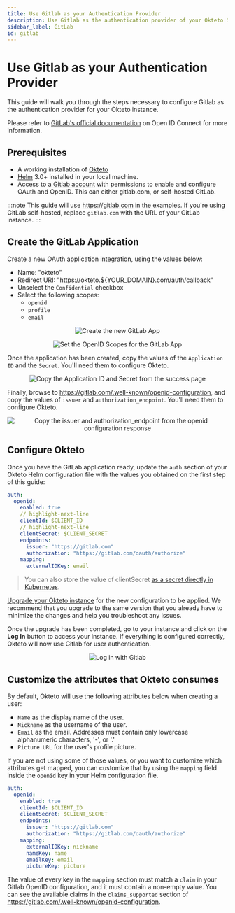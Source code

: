 ```yaml
---
title: Use Gitlab as your Authentication Provider
description: Use Gitlab as the authentication provider of your Okteto Self-hosted instance
sidebar_label: GitLab
id: gitlab
---
```



# Use Gitlab as your Authentication Provider

This guide will walk you through the steps necessary to configure Gitlab as the authentication provider for your Okteto instance.

Please refer to [GitLab's official documentation](https://docs.gitlab.com/ee/integration/openid_connect_provider.html) on Open ID Connect for more information.

## Prerequisites

- A working installation of [Okteto](get-started/install/index.mdx)
- [Helm](https://helm.sh/docs/intro/install/) 3.0+ installed in your local machine.
- Access to a [Gitlab account](https://gitlab.com) with permissions to enable and configure OAuth and OpenID. This can either gitlab.com, or self-hosted GitLab.

:::note
This guide will use https://gitlab.com in the examples. If you're using GitLab self-hosted, replace `gitlab.com` with the URL of your GitLab instance.
:::

## Create the GitLab Application

Create a new OAuth application integration, using the values below:

- Name: "okteto"
- Redirect URI: "https://okteto.${YOUR_DOMAIN}.com/auth/callback"
- Unselect the `Confidential` checkbox
- Select the following scopes:
  - `openid`
  - `profile`
  - `email`

<p align="center">
  <Image
    src={require("@site/static/img/gitlab-new-app.png").default}
    alt="Create the new GitLab App"
  />
</p>
<p align="center">
  <Image
    src={require("@site/static/img/gitlab-new-app-scopes.png").default}
    alt="Set the OpenID Scopes for the GitLab App"
  />
</p>

Once the application has been created, copy the values of the `Application ID` and the `Secret`. You'll need them to configure Okteto.

<p align="center">
  <Image
    src={require("@site/static/img/gitlab-app-created.png").default}
    alt="Copy the Application ID and Secret from the success page"
  />
</p>

Finally, browse to https://gitlab.com/.well-known/openid-configuration, and copy the values of `issuer` and `authorization_endpoint`. You'll need them to configure Okteto.

<p align="center">
  <Image
    src={require("@site/static/img/gitlab-openid-configuration.png").default}
    alt="Copy the issuer and authorization_endpoint from the openid configuration response"
  />
</p>

## Configure Okteto

Once you have the GitLab application ready, update the `auth` section of your Okteto Helm configuration file with the values you obtained on the first step of this guide:

```yaml title="config.yaml"
auth:
  openid:
    enabled: true
    // highlight-next-line
    clientId: $CLIENT_ID
    // highlight-next-line
    clientSecret: $CLIENT_SECRET
    endpoints:
      issuer: "https://gitlab.com"
      authorization: "https://gitlab.com/oauth/authorize"
    mapping:
      externalIDKey: email
```

> You can also store the value of clientSecret [as a secret directly in Kubernetes](self-hosted/helm-configuration.mdx#store-sensitive-configuration-values-using-a-secret).

[Upgrade your Okteto instance](self-hosted/manage/upgrade.mdx) for the new configuration to be applied.
We recommend that you upgrade to the same version that you already have to minimize the changes and help you troubleshoot any issues.

Once the upgrade has been completed, go to your instance and click on the **Log In** button to access your instance. If everything is configured correctly, Okteto will now use Gitlab for user authentication.

<p align="center">
  <Image
    src={require("@site/static/img/with-azure.png").default}
    alt="Log in with Gitlab"
  />
</p>

## Customize the attributes that Okteto consumes

By default, Okteto will use the following attributes below when creating a user:

- `Name` as the display name of the user.
- `Nickname` as the username of the user.
- `Email` as the email. Addresses must contain only lowercase alphanumeric characters, '-', or '.'
- `Picture URL` for the user's profile picture.

If you are not using some of those values, or you want to customize which attributes get mapped, you can customize that by using the `mapping` field inside the `openid` key in your Helm configuration file.

```yaml title="config.yaml"
auth:
  openid:
    enabled: true
    clientId: $CLIENT_ID
    clientSecret: $CLIENT_SECRET
    endpoints:
      issuer: "https://gitlab.com"
      authorization: "https://gitlab.com/oauth/authorize"
    mapping:
      externalIDKey: nickname
      nameKey: name
      emailKey: email
      pictureKey: picture
```

The value of every key in the `mapping` section must match a `claim` in your Gitlab OpenID configuration, and it must contain a non-empty value. You can see the available claims in the `claims_supported` section of https://gitlab.com/.well-known/openid-configuration.
